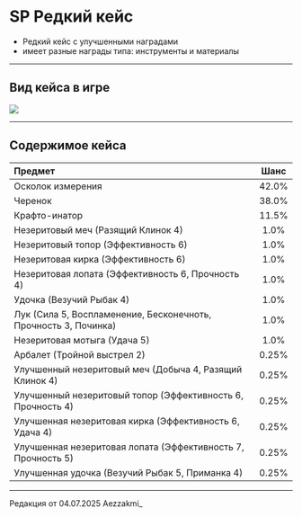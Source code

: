 # SP Редкий кейс
- Редкий кейс с улучшенными наградами
- имеет разные награды типа: инструменты и материалы

--------

## Вид кейса в игре

<img src="https://raw.githubusercontent.com/mc-eternity/web-wikipages/refs/heads/master/assets/redkiysp.webp" />

--------

## Содержимое кейса

| Предмет | Шанс |
| :------ | :---: |
| Осколок измерения | 42.0% |
| Черенок | 38.0% |
| Крафто-инатор | 11.5% |
| Незеритовый меч (Разящий Клинок 4) | 1.0% |
| Незеритовый топор (Эффективность 6) | 1.0% |
| Незеритовая кирка (Эффективность 6) | 1.0% |
| Незеритовая лопата (Эффективность 6, Прочность 4) | 1.0% |
| Удочка (Везучий Рыбак 4) | 1.0% |
| Лук (Сила 5, Воспламенение, Бесконечноть, Прочность 3, Починка) | 1.0% |
| Незеритовая мотыга (Удача 5) | 1.0% |
| Арбалет (Тройной выстрел 2) | 0.25% |
| Улучшенный незеритовый меч (Добыча 4, Разящий Клинок 4) | 0.25% |
| Улучшенный незеритовый топор (Эффективность 6, Прочность 4) | 0.25% |
| Улучшенная незеритовая кирка (Эффективность 6, Удача 4) | 0.25% |
| Улучшенная незеритовая лопата (Эффективность 7, Прочность 5) | 0.25% |
| Улучшенная удочка (Везучий Рыбак 5, Приманка 4) | 0.25% |

--------

<Badge bgColor="#ffad47" textColor="#000000">Редакция от 04.07.2025</Badge> <Badge bgColor="#88bfbd" textColor="#000000">Aezzakmi_</Badge>
